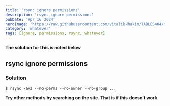 ```yaml
---
title: 'rsync ignore permissions'
description: 'rsync ignore permissions'
pubDate: 'Apr 16 2024'
heroImage: 'https://raw.githubusercontent.com/vitalik-hakim/TABLES404/main/error_b/misc.png'
category: 'whatever'
tags: [ignore, permissions, rsync, whatever]
---
```


**The solution for this is noted below**

## rsync ignore permissions

### Solution

```whatever
$ rsync -avz --no-perms --no-owner --no-group ...
```

**Try other methods by searching on the site. That is if this doesn't work**
